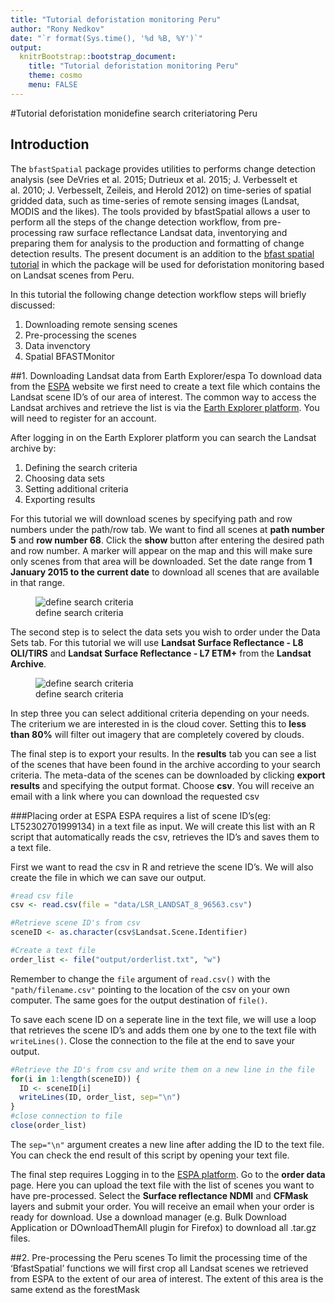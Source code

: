 ```yaml
---
title: "Tutorial deforistation monitoring Peru"
author: "Rony Nedkov"
date: "`r format(Sys.time(), '%d %B, %Y')`"
output:
  knitrBootstrap::bootstrap_document:
    title: "Tutorial deforistation monitoring Peru"
    theme: cosmo
    menu: FALSE
---
```


#Tutorial deforistation monidefine search criteriatoring Peru

## Introduction
The `bfastSpatial` package provides utilities to performs change detection analysis (see DeVries et al. 2015; Dutrieux et al. 2015; J. Verbesselt et al. 2010; J. Verbesselt, Zeileis, and Herold 2012) on time-series of spatial gridded data, such as time-series of remote sensing images (Landsat, MODIS and the likes). The tools provided by bfastSpatial allows a user to perform all the steps of the change detection workflow, from pre-processing raw surface reflectance Landsat data, inventorying and preparing them for analysis to the production and formatting of change detection results. The present document is an addition to the [bfast spatial tutorial](http://www.loicdutrieux.com/bfastSpatial/#Downloading_Landsat_data_from_Earth_Explorer_espa) in which the package will be used for deforistation monitoring based on Landsat scenes from Peru. 

In this tutorial the following change detection workflow steps will briefly discussed:

1. Downloading remote sensing scenes
2. Pre-processing the scenes
3. Data invenctory
4. Spatial BFASTMonitor

##1. Downloading Landsat data from Earth Explorer/espa
To download data from the [ESPA](https://espa.cr.usgs.gov/login/?next=/) website we first need to create a text file which contains the Landsat scene ID's of our area of interest. The common way to access the Landsat archives and retrieve the list is via the [Earth Explorer platform](http://earthexplorer.usgs.gov). You will need to register for an account.   

After logging in on the Earth Explorer platform you can search the Landsat archive by:

1. Defining the search criteria
2. Choosing data sets
3. Setting additional criteria
4. Exporting results

For this tutorial we will download scenes by specifying path and row numbers under the path/row tab. We want to find all scenes at **path number 5** and **row number 68**. Click the **show** button after entering the desired path and row number. A marker will appear on the map and this will make sure only scenes from that area will be downloaded. Set the date range from **1 January 2015 to the current date** to download all scenes that are available in that range. 

![define search criteria](figures/step_1_small.png)      

The second step is to select the data sets you wish to order under the Data Sets tab. For this tutorial we will use **Landsat Surface Reflectance - L8 OLI/TIRS** and **Landsat Surface Reflectance - L7 ETM+** from the **Landsat Archive**.

![define search criteria](figures/step_2.png)

In step three you can select additional criteria depending on your needs. The criterium we are interested in is the cloud cover. Setting this to **less than 80%** will filter out imagery that are completely covered by clouds. 

The final step is to export your results. In the **results** tab you can see a list of the scenes that have been found in the archive according to your search criteria. The meta-data of the scenes can be downloaded by clicking **export results** and specifying the output format. Choose **csv**. You will receive an email with a link where you can download the requested csv

###Placing order at ESPA
ESPA requires a list of scene ID's(eg: LT52302701999134) in a text file as input. We will create this list with an R script that automatically reads the csv, retrieves the ID's and saves them to a text file. 

First we want to read the csv in R and retrieve the scene ID's. We will also create the file in which we can save our output. 

```r
#read csv file
csv <- read.csv(file = "data/LSR_LANDSAT_8_96563.csv")

#Retrieve scene ID's from csv
sceneID <- as.character(csv$Landsat.Scene.Identifier)

#Create a text file
order_list <- file("output/orderlist.txt", "w")
```


Remember to change the `file` argument of `read.csv()` with the `"path/filename.csv"` pointing to the location of the csv on your own computer. The same goes for the output destination of `file()`.

To save each scene ID on a seperate line in the text file, we will use a loop that retrieves the scene ID's and adds them one by one to the text file with `writeLines()`. Close the connection to the file at the end to save your output. 


```r
#Retrieve the ID's from csv and write them on a new line in the file
for(i in 1:length(sceneID)) {
  ID <- sceneID[i]
  writeLines(ID, order_list, sep="\n")
}
#close connection to file
close(order_list)

```
The `sep="\n"` argument creates a new line after adding the ID to the text file. You can check the end result  of this script by opening your text file.

The final step requires Logging in to the [ESPA platform](https://espa.cr.usgs.gov/login/?next=/). Go to the **order data** page. Here you can upload the text file with the list of scenes you want to have pre-processed. Select the **Surface reflectance NDMI** and **CFMask** layers and submit your order. You will receive an email when your order is ready for download. Use a download manager (e.g. Bulk Download Application or DOwnloadThemAll plugin for Firefox) to download all .tar.gz files.

##2. Pre-processing the Peru scenes
To limit the processing time of the 'BfastSpatial' functions we will first crop all Landsat scenes we retrieved from ESPA to the extent of our area of interest. The extent of this area is the same extend as the forestMask


